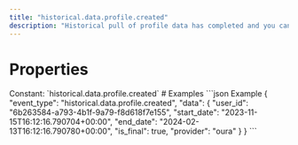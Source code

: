 ```yaml
---
title: "historical.data.profile.created"
description: "Historical pull of profile data has completed and you can now pull data for this resource."
---
```

# Properties
<ResponseField name="event_type" type="const string" required="true">
Constant: `historical.data.profile.created`
</ResponseField>
<ResponseField name="data" type="HistoricalDataCreated" required="true">
<Expandable title="HistoricalDataCreated" defaultOpen="true">
<ResponseField name="user_id" type="string" required="true">
</ResponseField>
<ResponseField name="start_date" type="string" required="true">
</ResponseField>
<ResponseField name="end_date" type="string" required="true">
</ResponseField>
<ResponseField name="is_final" type="boolean" required="true">
</ResponseField>
<ResponseField name="provider" type="string" required="true">
</ResponseField>
</Expandable>
</ResponseField>
# Examples
<CodeGroup>
```json Example
{
  "event_type": "historical.data.profile.created",
  "data": {
    "user_id": "6b263584-a793-4b1f-9a79-f8d618f7e155",
    "start_date": "2023-11-15T16:12:16.790704+00:00",
    "end_date": "2024-02-13T16:12:16.790780+00:00",
    "is_final": true,
    "provider": "oura"
  }
}
```
</CodeGroup>
